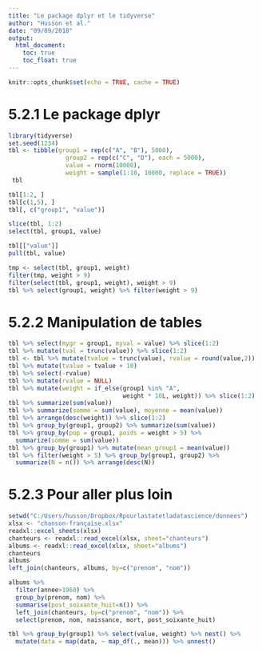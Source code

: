 ---
title: "Le package dplyr et le tidyverse"
author: "Husson et al."
date: "09/09/2018"
output:
  html_document:
    toc: true
    toc_float: true 
---

```{r setup, include=FALSE}
knitr::opts_chunk$set(echo = TRUE, cache = TRUE)
```

# 5.2.1 Le package dplyr

```{r,message=FALSE,warning=FALSE}
library(tidyverse)
set.seed(1234)
tbl <- tibble(group1 = rep(c("A", "B"), 5000),
                group2 = rep(c("C", "D"), each = 5000),
                value = rnorm(10000),
                weight = sample(1:10, 10000, replace = TRUE))
 tbl
```

```{r}
tbl[1:2, ]
tbl[c(1,5), ]
tbl[, c("group1", "value")]
```

```{r}
slice(tbl, 1:2)
select(tbl, group1, value)
```
```{r,results='hide'}
tbl[["value"]]
pull(tbl, value)
```

```{r}
tmp <- select(tbl, group1, weight)
filter(tmp, weight > 9)
filter(select(tbl, group1, weight), weight > 9)
tbl %>% select(group1, weight) %>% filter(weight > 9)
```

# 5.2.2 Manipulation de tables

```{r}
tbl %>% select(mygr = group1, myval = value) %>% slice(1:2)
tbl %>% mutate(tval = trunc(value)) %>% slice(1:2)
tbl <- tbl %>% mutate(tvalue = trunc(value), rvalue = round(value,2))
tbl %>% mutate(tvalue = tvalue + 10)
tbl %>% select(-rvalue)
tbl %>% mutate(rvalue = NULL)
tbl %>% mutate(weight = if_else(group1 %in% "A",
                                weight * 10L, weight)) %>% slice(1:2)
tbl %>% summarize(sum(value))
tbl %>% summarize(somme = sum(value), moyenne = mean(value))
tbl %>% arrange(desc(weight)) %>% slice(1:2)
tbl %>% group_by(group1, group2) %>% summarize(sum(value))
tbl %>% group_by(pop = group1, poids = weight > 5) %>%
  summarize(somme = sum(value))
tbl %>% group_by(group1) %>% mutate(mean_group1 = mean(value))
tbl %>% filter(weight > 5) %>% group_by(group1, group2) %>%
  summarize(N = n()) %>% arrange(desc(N))
```

# 5.2.3 Pour aller plus loin

```{r}
setwd("C:/Users/husson/Dropbox/Rpourlastatetladatascience/donnees")
xlsx <- "chanson-française.xlsx"
readxl::excel_sheets(xlsx)
chanteurs <- readxl::read_excel(xlsx, sheet="chanteurs")
albums <- readxl::read_excel(xlsx, sheet="albums")
chanteurs
albums
left_join(chanteurs, albums, by=c("prenom", "nom"))
```

```{r}
albums %>%
  filter(annee>1968) %>%
  group_by(prenom, nom) %>%
  summarise(post_soixante_huit=n()) %>%
  left_join(chanteurs, by=c("prenom", "nom")) %>%
  select(prenom, nom, naissance, mort, post_soixante_huit)
```

```{r}
tbl %>% group_by(group1) %>% select(value, weight) %>% nest() %>%
  mutate(data = map(data, ~ map_df(., mean))) %>% unnest()
```